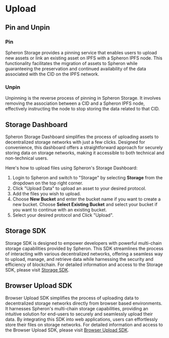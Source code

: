 
# Upload

## Pin and Unpin

### Pin

Spheron Storage provides a pinning service that enables users to upload new assets or link an existing asset on IPFS
with a Spheron IPFS node. This functionality facilitates the migration of assets to Spheron
while guaranteeing the preservation and continued availability of the data associated with the CID on
the IPFS network.

### Unpin

Unpinning is the reverse process of pinning in Spheron Storage. It involves removing the association
between a CID and a Spheron IPFS node, effectively instructing the node to stop storing the
data related to that CID.

## Storage Dashboard

Spheron Storage Dashboard simplifies the process of uploading assets to decentralized
storage networks with just a few clicks. Designed for convenience, this dashboard offers a straightforward approach for
securely storing data on storage networks, making it accessible to both technical and non-technical users.

Here's how to upload files using Spheron's Storage Dashboard:

1. Login to Spheron and switch to "Storage" by selecting **Storage** from the dropdown on the top right corner.
2. Click "Upload Data" to upload an asset to your desired protocol.
3. Add the files you wish to upload.
4. Choose **New Bucket** and enter the bucket name if you want to create a new bucket. Choose **Select Existing Bucket** and select your bucket if you want to continue with an existing bucket.
5. Select your desired protocol and Click "Upload".

## Storage SDK

Storage SDK is designed to empower developers with powerful multi-chain storage capabilities provided by Spheron.
This SDK streamlines the process of interacting with various decentralized networks, offering a seamless way to upload,
manage, and retrieve data while harnessing the security and efficiency of blockchain.
For detailed information and access to the Storage SDK, please visit [Storage SDK](/sdk/storage-v2).

## Browser Upload SDK

Browser Upload SDK simplifies the process of uploading data to decentralized storage networks directly from
browser based environments. It harnesses Spheron's multi-chain storage capabilities, providing an intuitive solution
for end-users to securely and seamlessly upload their data. By integrating this SDK into web applications, users can
effortlessly store their files on storage networks.
For detailed information and access to the Browser Upload SDK, please visit [Browser Upload SDK](/sdk/browser).

<Navigation name="Upload" />
